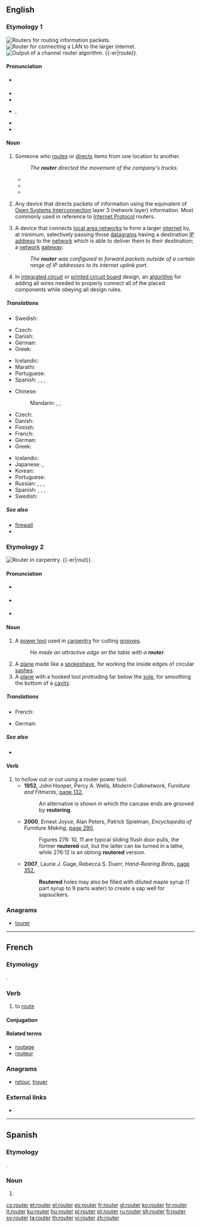 ==English==
{{wikipedia}}

===Etymology 1===
[[Image:Cisco7600seriesrouter.jpg|thumb|'''Routers''' for routing information packets.]]
[[Image:Router.jpg|thumb|'''Router''' for connecting a LAN to the larger internet.]]
[[Image:ChannelRouteSolution.gif|thumb|Output of a channel '''router''' algorithm.]]
{{-er|route}}.

====Pronunciation====
* {{a|UK}} {{IPA|/ˈɹuːtə(ɹ)/|lang=en}}
* {{audio|en-uk-router.ogg|Audio (UK)|lang=en}}
* {{rhymes|uːtə(ɹ)|lang=en}}
* {{a|US}} {{IPA|/ˈɹuːtə(ɹ)/|lang=en}}, {{IPA|/ˈɹaʊtɚ/|lang=en}}
* {{audio|en-us-router.ogg|Audio (US)|lang=en}}
* {{rhymes|uːtə(ɹ)|aʊtə(ɹ)|lang=en}}

====Noun====
{{en-noun}}

# Someone who [[route]]s or [[direct]]s items from one location to another.
#: ''The '''router''' directed the movement of the company's trucks.''
#* {{quote-book|1930|Edwin A. Godley and Alexander Kaylin|Control of Retail Store Operations|url=http://books.google.com/books?id=LPRCAAAAIAAJ|page=213
|passage=When the '''router''' receives the package, he places the route number on it as well as on the triplicate part of the attached salescheck.}}
#* {{quote-book|1963|Louis J. von Rago|Production Analysis and Control|url=http://books.google.com/books?id=OhczAAAAMAAJ|page=476
|passage=Obviously, the production control department might consist of one man or it might occupy a score of production control experts: '''routers''', schedulers, expediters, and dispatchers.}}
#* {{quote-book|1990|Mary Kay Allen and Omar Keith Helferich|Putting Expert Systems to Work in Logistics|url=http://books.google.com/books?id=Xw1PAAAAMAAJ|page=66
|passage=The system benefits include reduced delivery costs, increased vehicle use, and improved route decision making by dispatchers and '''routers'''.}}
# {{context|telecommunications|lang=en}} Any device that directs packets of information using the equivalent of [[OSI|Open Systems Interconnection]] layer 3 (network layer) information. Most commonly used in reference to [[IP|Internet Protocol]] routers.
# {{context|Internet|lang=en}} A device that connects [[LAN|local area networks]] to form a larger [[internet]] by, at minimum, selectively passing those [[datagram]]s having a destination [[IP address]] to the [[network]] which is able to deliver them to their destination; a [[network]] [[gateway]].
#: ''The '''router''' was configured to forward packets outside of a certain range of IP addresses to its internet uplink port.''
# {{context|electronics|electronic design automation|lang=en}} In [[integrated circuit]] or [[printed circuit board]] design, an [[algorithm]] for adding all wires needed to properly connect all of the placed components while obeying all design rules.

=====Translations=====
{{trans-top|someone who routes or directs items from one location to another}}
{{trans-mid}}
* Swedish: {{t|sv|logistiker|c}}
{{trans-bottom}}

{{trans-top|any device that directs packets of information using OSI layer 3}}
* Czech: {{t|cs|směrovač|m}}
* Danish: {{t|da|router|c}}
* German: {{t+|de|Router|m}}
* Greek: {{t|el|δρομολογητής|m|sc=Grek}}
{{trans-mid}}
* Icelandic: {{t|is|beinir|m}}
* Marathi: {{t|mr|राउटर|tr=rāuṭar|sc=Deva}}
* Portuguese: {{t+|pt|roteador|m}}
* Spanish: {{t+|es|router|m}}, {{t|es|enrutador|m}}, {{t|es|ruteador|m}}, {{t|es|direccionador|m}}
{{trans-bottom}}

{{trans-top|a device that connects local area networks to form a larger internet}}
* Chinese:
*: Mandarin: {{t+|cmn|路由器|tr=lùyóuqì|sc=Hani}}, {{t|cmn|路徑器|sc=Hani}}, {{t|cmn|路径器|tr=lùjìngqì|sc=Hani}}
* Czech: {{t|cs|směrovač|m}}
* Danish: {{t|da|router|c}}
* Finnish: {{t+|fi|reititin}}
* French: {{t+|fr|routeur}}
* German: {{t+|de|Router|m}}
* Greek: {{t|el|δρομολογητής|m|sc=Grek}}
{{trans-mid}}
* Icelandic: {{t|is|beinir|m}}
* Japanese: {{t|ja|ルータ|tr=rūta}}, {{t|ja|ルーター|tr=rūtā|sc=Jpan}}
* Korean: {{t|ko|라우터|sc=Hang}}
* Portuguese: {{t+|pt|roteador|m}}
* Russian: {{t+|ru|маршрутиза́тор|m}}, {{t|ru|ра́утер|m|tr=ráutɛr}}, {{t+|ru|ру́тер|m|tr=rútɛr|sc=Cyrl}}, {{t+|ru|ро́утер|m|tr=róutɛr|sc=Cyrl}}
* Spanish: {{t+|es|router|m}}, {{t|es|enrutador|m}}, {{t|es|ruteador|m}}, {{t|es|direccionador|m}}
* Swedish: {{t+|sv|router|c}}
{{trans-bottom}}

=====See also=====
* [[firewall]]
* {{pedialite|routing (EDA)}}

===Etymology 2===
[[Image:Wood router jmc 2005 03 12.jpg|thumb|'''Router''' in carpentry.]]
{{-er|rout}}.

====Pronunciation====
* {{a|UK}} {{IPA|/ˈɹaʊtə(ɹ)/|lang=en}}
* {{a|US}} {{IPA|/ˈɹaʊtɚ/|lang=en}}
* {{rhymes|aʊtə(ɹ)|lang=en}}

====Noun====
{{en-noun}}

# A [[power tool]] used in [[carpentry]] for cutting [[groove]]s.
#: ''He made an attractive edge on the table with a '''router'''.''
# A [[plane]] made like a [[spokeshave]], for working the inside edges of circular [[sash]]es.
# A [[plane]] with a hooked tool protruding far below the [[sole]], for smoothing the bottom of a [[cavity]].

=====Translations=====
{{trans-top|power tool}}
* French: {{t|fr|défonçeuse}}
{{trans-mid}}
* German: {{t|de|Oberfräse|f}}
{{trans-bottom}}

=====See also=====
* {{pedialite|wood router}}

====Verb====
{{en-verb}}

# to hollow out or cut using a router power tool.
#* '''1952''', John Hooper, Percy A. Wells, ''Modern Cabinetwork, Furniture and Fitments'', [http://books.google.com/books?id=WehTAAAAMAAJ&q=%22routering|routered%22&dq=%22routering|routered%22&hl=en&ei=cLkVTprFOePzmAWjsYQv&sa=X&oi=book_result&ct=result&resnum=3&ved=0CC8Q6AEwAjgU page 132],
#*: An alternative is shown in which the carcase ends are grooved by '''routering'''.
#* '''2000''', Ernest Joyce, Alan Peters, Patrick Spielman, ''Encyclopedia of Furniture Making'', [http://books.google.com/books?id=6MazKMAhAPYC&pg=PA290&dq=%22routering|routered%22&hl=en&ei=wLoVTqrRGaSImQWM5Zwv&sa=X&oi=book_result&ct=result&resnum=7&ved=0CEQQ6AEwBjge#v=onepage&q=%22routering|routered%22&f=false page 290],
#*: Figures 276: 10, 11 are typical sliding flush door pulls, the former '''routered''' out, but the latter can be turned in a lathe, while 276:12 is an oblong '''routered''' version.
#* '''2007''', Laurie J. Gage, Rebecca S. Duerr, ''Hand-Rearing Birds'', [http://books.google.com/books?id=bhQmuC2U9w4C&pg=PA352&dq=%22routering|routered%22&hl=en&ei=0LsVTv3bMO72mAX1ouTaCA&sa=X&oi=book_result&ct=result&resnum=1&ved=0CCcQ6AEwADgo#v=onepage&q=%22routering|routered%22&f=false page 352],
#*: '''Routered''' holes may also be filled with diluted maple syrup (1 part syrup to 9 parts water) to create a sap well for sapsuckers.

===Anagrams===
* [[tourer#English|tourer]]

----

==French==

===Etymology===
{{suffix|route|er|lang=fr}}.

===Verb===
{{fr-verb}}

# to [[route#Verb|route]]

====Conjugation====
{{fr-conj-er|rout|avoir}}

====Related terms====
* [[routage]]
* [[routeur]]

===Anagrams===
* [[retour#French|retour]], [[trouer#French|trouer]]

===External links===
* {{R:TLFi}}

----

==Spanish==

===Etymology===
{{borrowing|en|lang=es}} {{term|router|lang=en}}.
===Noun===
{{es-noun|m}}

# {{l/en|router}}

[[cs:router]]
[[et:router]]
[[el:router]]
[[es:router]]
[[fr:router]]
[[gl:router]]
[[ko:router]]
[[hr:router]]
[[it:router]]
[[ku:router]]
[[hu:router]]
[[pl:router]]
[[pt:router]]
[[ru:router]]
[[sh:router]]
[[fi:router]]
[[sv:router]]
[[ta:router]]
[[th:router]]
[[vi:router]]
[[zh:router]]